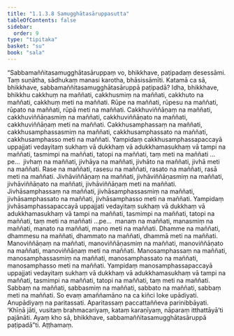 ```yaml
---
title: "1.1.3.8 Samugghātasāruppasutta"
tableOfContents: false
sidebar:
  order: 9
type: "tipitaka"
basket: "su"
book: "sala"
---
```



<DynamicBreadcrumb />

<Division number="30" book="sala">

<Paragraph number="80" book="sala">
“Sabbamaññitasamugghātasāruppaṃ vo, bhikkhave, paṭipadaṃ desessāmi. Taṃ suṇātha, sādhukaṃ manasi karotha, bhāsissāmīti. Katamā ca sā, bhikkhave, sabbamaññitasamugghātasāruppā paṭipadā? Idha, bhikkhave, bhikkhu cakkhuṃ na maññati, cakkhusmiṃ na maññati, cakkhuto na maññati, cakkhuṃ meti na maññati. Rūpe na maññati, rūpesu na maññati, rūpato na maññati, rūpā meti na maññati. Cakkhuviññāṇaṃ na maññati, cakkhuviññāṇasmiṃ na maññati, cakkhuviññāṇato na maññati, cakkhuviññāṇaṃ meti na maññati. Cakkhusamphassaṃ na maññati, cakkhusamphassasmiṃ na maññati, cakkhusamphassato na maññati, cakkhusamphasso meti na maññati. Yampidaṃ cakkhusamphassapaccayā uppajjati vedayitaṃ sukhaṃ vā dukkhaṃ vā adukkhamasukhaṃ vā tampi na maññati, tasmimpi na maññati, tatopi na maññati, taṃ meti na maññati …pe…  jivhaṃ na maññati, jivhāya na maññati, jivhāto na maññati, jivhā meti na maññati. Rase na maññati, rasesu na maññati, rasato na maññati, rasā meti na maññati. Jivhāviññāṇaṃ na maññati, jivhāviññāṇasmiṃ na maññati, jivhāviññāṇato na maññati, jivhāviññāṇaṃ meti na maññati. Jivhāsamphassaṃ na maññati, jivhāsamphassasmiṃ na maññati, jivhāsamphassato na maññati, jivhāsamphasso meti na maññati. Yampidaṃ jivhāsamphassapaccayā uppajjati vedayitaṃ sukhaṃ vā dukkhaṃ vā adukkhamasukhaṃ vā tampi na maññati, tasmimpi na maññati, tatopi na maññati, taṃ meti na maññati …pe…  manaṃ na maññati, manasmiṃ na maññati, manato na maññati, mano meti na maññati. Dhamme na maññati, dhammesu na maññati, dhammato na maññati, dhammā meti na maññati. Manoviññāṇaṃ na maññati, manoviññāṇasmiṃ na maññati, manoviññāṇato na maññati, manoviññāṇaṃ meti na maññati. Manosamphassaṃ na maññati, manosamphassasmiṃ na maññati, manosamphassato na maññati, manosamphasso meti na maññati. Yampidaṃ manosamphassapaccayā uppajjati vedayitaṃ sukhaṃ vā dukkhaṃ vā adukkhamasukhaṃ vā tampi na maññati, tasmimpi na maññati, tatopi na maññati, taṃ meti na maññati. Sabbaṃ na maññati, sabbasmiṃ na maññati, sabbato na maññati, sabbaṃ meti na maññati. So evaṃ amaññamāno na ca kiñci loke upādiyati. Anupādiyaṃ na paritassati. Aparitassaṃ paccattaññeva parinibbāyati. ‘Khīṇā jāti, vusitaṃ brahmacariyaṃ, kataṃ karaṇīyaṃ, nāparaṃ itthattāyā’ti pajānāti. Ayaṃ kho sā, bhikkhave, sabbamaññitasamugghātasāruppā paṭipadā”ti.

</Paragraph>
</Division>

<Paragraph number="81" type="center" book="sala">
Aṭṭhamaṃ.
</Paragraph>